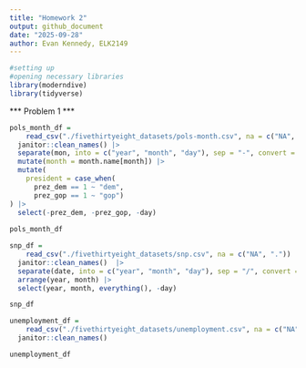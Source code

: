 ```yaml
---
title: "Homework 2"
output: github_document
date: "2025-09-28"
author: Evan Kennedy, ELK2149
---
```


```r

#setting up
#opening necessary libraries
library(moderndive)
library(tidyverse)

```

*** Problem 1 ***

```r
pols_month_df = 
    read_csv("./fivethirtyeight_datasets/pols-month.csv", na = c("NA", ".")) |>
  janitor::clean_names() |> 
  separate(mon, into = c("year", "month", "day"), sep = "-", convert = TRUE) |> 
  mutate(month = month.name[month]) |> 
  mutate(
    president = case_when(
      prez_dem == 1 ~ "dem",
      prez_gop == 1 ~ "gop")
) |> 
  select(-prez_dem, -prez_gop, -day)
  
pols_month_df
```

```r
snp_df = 
    read_csv("./fivethirtyeight_datasets/snp.csv", na = c("NA", ".")) |>
  janitor::clean_names()  |> 
  separate(date, into = c("year", "month", "day"), sep = "/", convert = TRUE) |> 
  arrange(year, month) |> 
  select(year, month, everything(), -day)

snp_df
```

```r
unemployment_df = 
    read_csv("./fivethirtyeight_datasets/unemployment.csv", na = c("NA", ".")) |>
  janitor::clean_names()

unemployment_df
```



